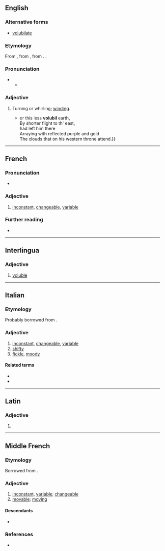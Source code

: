 ==English==

===Alternative forms===
* [[volubilate]]

===Etymology===
From {{uder|en|frm|volubile}}, from {{uder|en|la|volūbilis||rolling}}, from {{m|la|volvō||I roll}}. {{doublet|en|voluble}}.

===Pronunciation===
* {{IPA|en|/ˈvɒljʊbaɪl/}}
** {{audio|en|LL-Q1860 (eng)-Vealhurl-volubile.wav|Audio (UK)}}

===Adjective===
{{en-adj}}

# {{lb|en|chiefly|botany}} Turning or whirling; [[winding]].
#* {{RQ:Milton Paradise Lost|book=4|passage={{...}} or this less '''volubil''' earth,<br>By shorter flight to th' east,<br>had left him there<br>Arraying with reflected purple and gold<br>The clouds that on his western throne attend.}}

{{Webster 1913}}

----

==French==

===Pronunciation===
* {{audio|fr|LL-Q150 (fra)-Pamputt-volubile.wav|Audio}}

===Adjective===
{{fr-adj}}

# [[inconstant]], [[changeable]], [[variable]]

===Further reading===
* {{R:TLFi}}

----

==Interlingua==

===Adjective===
{{ia-adj}}

# [[voluble]]

----

==Italian==

===Etymology===
Probably borrowed from {{bor|it|la|volūbilis||gloss=turning}}.

===Adjective===
{{it-adj}}

# [[inconstant]], [[changeable]], [[variable]]
# [[shifty]]
# [[fickle]], [[moody]]

====Related terms====
* {{l|it|volubilità}}
* {{l|it|volubilmente}}

----

==Latin==

===Adjective===
{{la-adj-form|volūbile}}

# {{inflection of|la|volūbilis||nom//acc//voc|n|s}}

----

==Middle French==

===Etymology===
Borrowed from {{bor|frm|la|volūbilis}}.

===Adjective===
{{frm-adj|mf}}

# [[inconstant]], [[variable]]; [[changeable]]
# [[movable]]; [[moving]]

====Descendants====
* {{desc|fr|volubile}}

===References===
* {{R:DMF}}